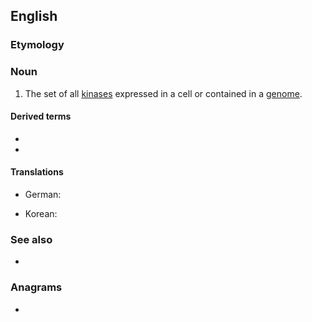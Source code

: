 ==English==

===Etymology===
{{suffix|kinase|ome|lang=en}}

===Noun===
{{en-noun}}
{{wikipedia}}

# {{lb|en|genetics}} The set of all [[kinase]]s expressed in a cell or contained in a [[genome]].

====Derived terms====
* {{l|en|kinomic}}
* {{l|en|kinomics}}

====Translations====
{{trans-top|set of all kinases}}
* German: {{t|de|Kinom|n}}
{{trans-mid}}
* Korean: {{t|ko|키놈|tr=kinom}}
{{trans-bottom}}

===See also===
* {{l|en|phosphatome}}

===Anagrams===
* {{l|en|monkie}}